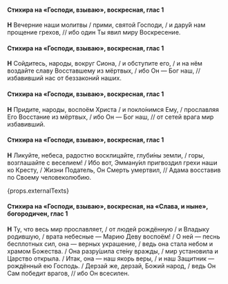 #### Стихира на «Господи, взываю», воскресная, глас 1

**Н** Вечерние наши молитвы / прими, святой Господи, / и дару́й нам прощение грехов, // ибо один Ты явил миру Воскресение.

#### Стихира на «Господи, взываю», воскресная, глас 1

**Н** Сойдитесь, народы, вокруг Сиона, / и обступите его, / и на нём воздайте славу Восставшему из мёртвых, / ибо Он — Бог наш, // избавивший нас от беззаконий наших.

#### Стихира на «Господи, взываю», воскресная, глас 1

**Н** Придите, народы, воспоём Христа / и покло́нимся Ему, / прославляя Его Восстание из мёртвых, / ибо Он — Бог наш, // от сетей врага мир избавивший.

#### Стихира на «Господи, взываю», воскресная, глас 1

**Н** Ликуйте, небеса, радостно восклицайте, глуби́ны земли, / горы, возглашайте с веселием! / Ибо вот, Эмману́ил пригвоздил грехи наши ко Кресту, / Жизни Податель, Он Смерть умертвил, // Адама восставив по Своему человеколюбию.

{props.externalTexts}

#### Стихира на «Господи, взываю», воскресная, на «Слава, и ныне», богородичен, глас 1

**Н** Ту, что весь мир прославляет, / от людей рождённую / и Владыку родившую, / врата небесные — Марию Деву воспоём! / О ней — песнь бесплотных сил, она — верных украшение, / ведь она стала небом и храмом Божества. / Она разру́шила сте́ну вражды, / мир установила и Царство открыла. / Итак, она — наш якорь веры, / и наш Защитник — рождённый ею Господь. / Дерзай же, дерзай, Божий народ, / ведь Он Сам победит врагов, // ибо Он всесилен.
